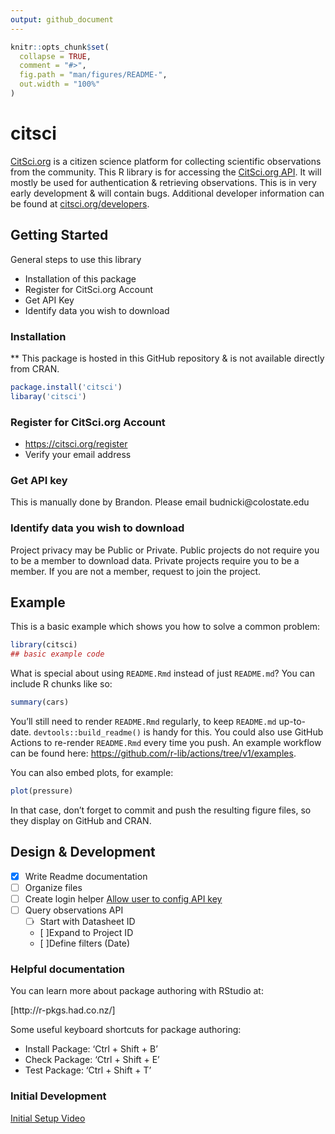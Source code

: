 ```yaml
---
output: github_document
---
```


<!-- README.md is generated from README.Rmd. Please edit that file -->

```r
knitr::opts_chunk$set(
  collapse = TRUE,
  comment = "#>",
  fig.path = "man/figures/README-",
  out.width = "100%"
)
```

# citsci

<!-- badges: start -->
<!-- badges: end -->

[CitSci.org](https://CitSci.org) is a citizen science platform for collecting scientific observations from the community. This R library is for accessing the [CitSci.org API](https://api.citsci.org/). It will mostly be used for authentication & retrieving observations. This is in very early development & will contain bugs.  Additional developer information can be found at [citsci.org/developers](https://citsci.org/developers).



## Getting Started

General steps to use this library

- Installation of this package
- Register for CitSci.org Account
- Get API Key
- Identify data you wish to download

### Installation

** This package is hosted in this GitHub repository & is not available directly from CRAN.

``` r
package.install('citsci')
libaray('citsci')
```


### Register for CitSci.org Account

- [https://citsci.org/register](https://citsci.org/register)
- Verify your email address

### Get API key

This is manually done by Brandon. Please email budnicki@colostate.edu

### Identify data you wish to download

Project privacy may be Public or Private. Public projects do not require you to be a member to download data. Private projects require you to be a member. If you are not a member, request to join the project.


## Example

This is a basic example which shows you how to solve a common problem:

```r
library(citsci)
## basic example code
```

What is special about using `README.Rmd` instead of just `README.md`? You can include R chunks like so:

```r
summary(cars)
```

You'll still need to render `README.Rmd` regularly, to keep `README.md` up-to-date. `devtools::build_readme()` is handy for this. You could also use GitHub Actions to re-render `README.Rmd` every time you push. An example workflow can be found here: <https://github.com/r-lib/actions/tree/v1/examples>.

You can also embed plots, for example:

```r
plot(pressure)
```

In that case, don't forget to commit and push the resulting figure files, so they display on GitHub and CRAN.


## Design & Development

- [x] Write Readme documentation
- [ ] Organize files
- [ ] Create login helper [Allow user to config API key ](https://cran.r-project.org/web/packages/httr/vignettes/api-packages.html)
- [ ] Query observations API
  - [ ] Start with Datasheet ID
  - [ ]Expand to Project ID
  - [ ]Define filters (Date)
  

### Helpful documentation

You can learn more about package authoring with RStudio at:

[http://r-pkgs.had.co.nz/]

Some useful keyboard shortcuts for package authoring:

-   Install Package: 'Ctrl + Shift + B'
-   Check Package: 'Ctrl + Shift + E'
-   Test Package: 'Ctrl + Shift + T'

### Initial Development

[Initial Setup Video](https://www.youtube.com/watch?v=79s3z0gIuFU)

